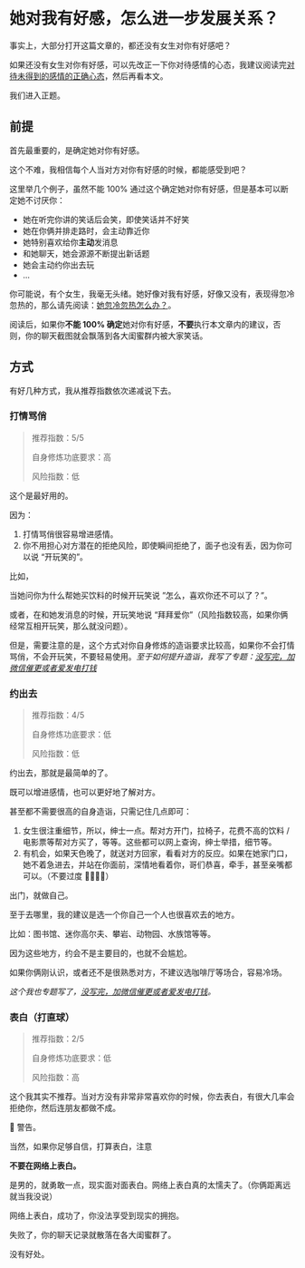 # 她对我有好感，怎么进一步发展关系？

事实上，大部分打开这篇文章的，都还没有女生对你有好感吧？

如果还没有女生对你有好感，可以先改正一下你对待感情的心态，我建议阅读完[对待未得到的感情的正确心态](/tutorial-before/correct-mindset)，然后再看本文。

我们进入正题。

## 前提

首先最重要的，是确定她对你有好感。

这个不难，我相信每个人当对方对你有好感的时候，都能感受到吧？

这里举几个例子，虽然不能 100% 通过这个确定她对你有好感，但是基本可以断定她不讨厌你：

- 她在听完你讲的笑话后会笑，即使笑话并不好笑
- 她在你俩并排走路时，会主动靠近你
- 她特别喜欢给你**主动**发消息
- 和她聊天，她会源源不断提出新话题
- 她会主动约你出去玩
- ...

你可能说，有个女生，我毫无头绪。她好像对我有好感，好像又没有，表现得忽冷忽热的，那么请先阅读：[她忽冷忽热怎么办？](/situational-before/unclear-signals)。

阅读后，如果你**不能 100% 确定**她对你有好感，**不要**执行本文章内的建议，否则，你的聊天截图就会飘落到各大闺蜜群内被大家笑话。

## 方式

有好几种方式，我从推荐指数依次递减说下去。

### 打情骂俏

>  推荐指数：5/5
>
> 自身修炼功底要求：高
>
> 风险指数：低

这个是最好用的。

因为：

1. 打情骂俏很容易增进感情。
2. 你不用担心对方潜在的拒绝风险，即使瞬间拒绝了，面子也没有丢，因为你可以说 “开玩笑的”。

比如，

当她问你为什么帮她买饮料的时候开玩笑说 ”怎么，喜欢你还不可以了？”。

或者，在和她发消息的时候，开玩笑地说 “拜拜爱你”（风险指数较高，如果你俩经常互相开玩笑，那么就没问题）。

但是，需要注意的是，这个方式对你自身修炼的造诣要求比较高，如果你不会打情骂俏，不会开玩笑，不要轻易使用。*至于如何提升造诣，我写了专题：[没写完，加微信催更或者爱发电打钱](#)*

### 约出去

>  推荐指数：4/5
>
> 自身修炼功底要求：低
>
> 风险指数：低

约出去，那就是最简单的了。

既可以增进感情，也可以更好地了解对方。

甚至都不需要很高的自身造诣，只需记住几点即可：

1. 女生很注重细节，所以，绅士一点。帮对方开门，拉椅子，花费不高的饮料 / 电影票等帮对方买了，等等。这些都可以网上查询，绅士举措，细节等。
2. 有机会，如果天色晚了，就送对方回家，看看对方的反应。如果在她家门口，她不着急进去，并站在你面前，深情地看着你，哥们恭喜，牵手，甚至亲嘴都可以。（不要过度 👮🚓🚓🚓）

出门，就做自己。

至于去哪里，我的建议是选一个你自己一个人也很喜欢去的地方。

比如：图书馆、迷你高尔夫、攀岩、动物园、水族馆等等。

因为这些地方，约会不是主要目的，也就不会尴尬。

如果你俩刚认识，或者还不是很熟悉对方，不建议选咖啡厅等场合，容易冷场。

*这个我也专题写了，[没写完，加微信催更或者爱发电打钱](#)。*

### 表白（打直球）

>  推荐指数：2/5
>
> 自身修炼功底要求：低
>
> 风险指数：高

这个我其实不推荐。当对方没有非常非常喜欢你的时候，你去表白，有很大几率会拒绝你，然后连朋友都做不成。

🤡 警告。

当然，如果你足够自信，打算表白，注意

**不要在网络上表白。**

是男的，就勇敢一点，现实面对面表白。网络上表白真的太懦夫了。（你俩距离远就当我没说）

网络上表白，成功了，你没法享受到现实的拥抱。

失败了，你的聊天记录就散落在各大闺蜜群了。

没有好处。